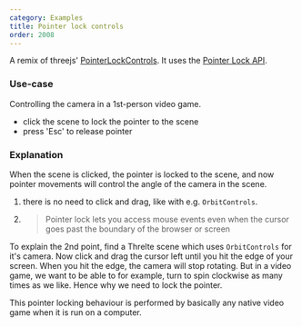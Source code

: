 ```yaml
---
category: Examples
title: Pointer lock controls
order: 2008
---
```


A remix of threejs' [PointerLockControls](https://threejs.org/docs/#examples/en/controls/PointerLockControls). It uses the [Pointer Lock API](https://developer.mozilla.org/en-US/docs/Web/API/Pointer_Lock_API).

### Use-case

Controlling the camera in a 1st-person video game.

- click the scene to lock the pointer to the scene
- press 'Esc' to release pointer

<Example path="camera/pointer-lock-controls" />

### Explanation

When the scene is clicked, the pointer is locked to the scene, and now pointer movements will control the angle of the camera in the scene.

1. there is no need to click and drag, like with e.g. `OrbitControls`.
2. > Pointer lock lets you access mouse events even when the cursor goes past the boundary of the browser or screen

To explain the 2nd point, find a Threlte scene which uses `OrbitControls` for it's camera. Now click and drag the cursor left until you hit the edge of your screen.
When you hit the edge, the camera will stop rotating. But in a video game, we want to be able to for example, turn to spin clockwise as many times as we like. Hence why we need to lock the pointer.

This pointer locking behaviour is performed by basically any native video game when it is run on a computer.
